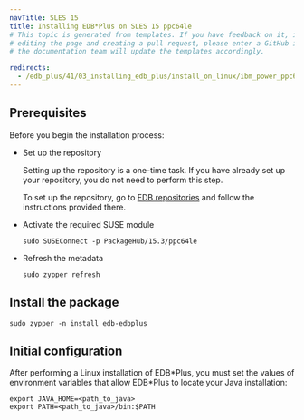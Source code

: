 ```yaml
---
navTitle: SLES 15
title: Installing EDB*Plus on SLES 15 ppc64le
# This topic is generated from templates. If you have feedback on it, instead of
# editing the page and creating a pull request, please enter a GitHub issue and
# the documentation team will update the templates accordingly.

redirects:
  - /edb_plus/41/03_installing_edb_plus/install_on_linux/ibm_power_ppc64le/edbplus_sles15_ppcle
---
```


## Prerequisites

Before you begin the installation process:

- Set up the repository

  Setting up the repository is a one-time task. If you have already set up your repository, you do not need to perform this step.

  To set up the repository, go to [EDB repositories](https://www.enterprisedb.com/repos-downloads) and follow the instructions provided there.

- Activate the required SUSE module

  ```shell
  sudo SUSEConnect -p PackageHub/15.3/ppc64le

  ```

- Refresh the metadata
  ```shell
  sudo zypper refresh
  ```

## Install the package

```shell
sudo zypper -n install edb-edbplus
```

## Initial configuration

After performing a Linux installation of EDB\*Plus, you must set the values of environment variables that allow EDB\*Plus to locate your Java installation:

```shell
export JAVA_HOME=<path_to_java>
export PATH=<path_to_java>/bin:$PATH
```
